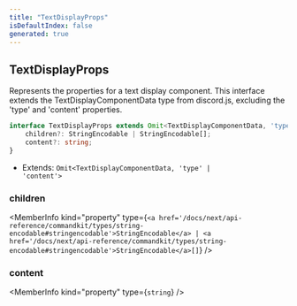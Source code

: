 ```yaml
---
title: "TextDisplayProps"
isDefaultIndex: false
generated: true
---
```



<!-- This file was generated from the CommandKit source. Do not modify. Instead, re-run the "docgen" script -->


## TextDisplayProps

<GenerationInfo sourceFile="packages/commandkit/src/components/v2/text-display.ts" sourceLine="13" packageName="commandkit" />

Represents the properties for a text display component.
This interface extends the TextDisplayComponentData type from discord.js,
excluding the 'type' and 'content' properties.

```ts title="Signature"
interface TextDisplayProps extends Omit<TextDisplayComponentData, 'type' | 'content'> {
    children?: StringEncodable | StringEncodable[];
    content?: string;
}
```
* Extends: <code>Omit&#60;TextDisplayComponentData, 'type' | 'content'&#62;</code>



<div className="members-wrapper">

### children

<MemberInfo kind="property" type={`<a href='/docs/next/api-reference/commandkit/types/string-encodable#stringencodable'>StringEncodable</a> | <a href='/docs/next/api-reference/commandkit/types/string-encodable#stringencodable'>StringEncodable</a>[]`}   />


### content

<MemberInfo kind="property" type={`string`}   />




</div>
